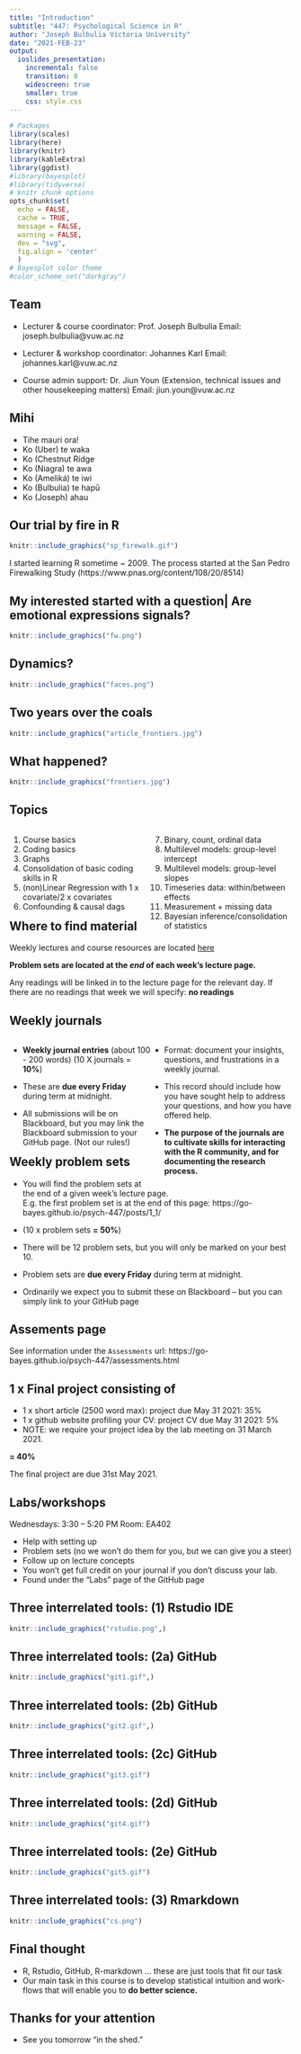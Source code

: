 ```yaml
---
title: "Introduction"
subtitle: "447: Psychological Science in R"
author: "Joseph Bulbulia Victoria University"
date: "2021-FEB-23"
output: 
  ioslides_presentation:
    incremental: false
    transition: 0
    widescreen: true
    smaller: true
    css: style.css
---
```


```r
# Packages
library(scales)
library(here)
library(knitr)
library(kableExtra)
library(ggdist)
#library(bayesplot)
#library(tidyverse)
# knitr chunk options
opts_chunk$set(
  echo = FALSE, 
  cache = TRUE,
  message = FALSE,
  warning = FALSE,
  dev = "svg",
  fig.align = 'center'
  )
# Bayesplot color theme
#color_scheme_set("darkgray")
```

## Team


  - Lecturer & course coordinator: Prof. Joseph Bulbulia 
Email: joseph.bulbulia@vuw.ac.nz 

  - Lecturer & workshop coordinator: Johannes Karl
Email: johannes.karl@vuw.ac.nz

  - Course admin support: Dr. Jiun Youn (Extension, technical issues and other housekeeping matters) 
Email: jiun.youn@vuw.ac.nz


## Mihi

- Tihe mauri ora! 	  
- Ko (Uber) te waka	
- Ko (Chestnut Ridge
- Ko (Niagra) te awa 	 	
- Ko (Ameliká) te iwi 		
- Ko (Bulbulia) te hapū 	
- Ko (Joseph) ahau


## Our trial by fire in R

```r
knitr::include_graphics("sp_firewalk.gif")
```

<div class="notes">
I started learning R sometime ~ 2009. 
The process started at the San Pedro Firewalking Study (https://www.pnas.org/content/108/20/8514)
</div>

## My interested started with a question| Are emotional expressions signals?

```r
knitr::include_graphics("fw.png")
```


## Dynamics? {.flexbox .vcenter}

```r
knitr::include_graphics("faces.png")
```


## Two years over the coals {.flexbox .vcenter}



```r
knitr::include_graphics("article_frontiers.jpg")
```


## What happened? 

```r
knitr::include_graphics("frontiers.jpg")
```


## Topics

<div style="float: left; width: 50%;">
1. Course basics
2. Coding basics
3. Graphs
4. Consolidation of basic coding skills in R
5. (non)Linear Regression with 1 x covariate/2 x covariates
6. Confounding & causal dags 
</div>

<div style="float: right; width: 50%;">
7.  Binary, count, ordinal data
8.  Multilevel models: group-level intercept
9.  Multilevel models: group-level slopes
10. Timeseries data: within/between effects
11. Measurement + missing data
12. Bayesian inference/consolidation of statistics
</div>


## Where to find material

Weekly lectures and course resources are located [here](https://go-bayes.github.io/psych-447/)

**Problem sets are located at the *end* of each week's lecture page.**

Any readings will be linked in to the lecture page for the relevant day. If there are no readings that week we will specify: **no readings**


## Weekly journals

<div style="float: left; width: 50%;">
-  **Weekly journal entries** (about 100 - 200 words) 
(10 X journals = **10%**)

- These are **due every Friday** during term at midnight. 

- All submissions will be on Blackboard, but you may link the Blackboard submission to your GitHub page. (Not our rules!)
</div>

<div style="float: right; width: 50%;">


- Format: document your insights, questions, and frustrations in a weekly journal.  

- This record should include how you have sought help to address your questions, and how you have offered help. 

- **The purpose of the journals are to cultivate skills for interacting with the R community, and for documenting the research process.**
</div>

## Weekly problem sets

- You will find the problem sets at the end of a given week's lecture page.  
E.g. the first problem set is at the end of this page:
https://go-bayes.github.io/psych-447/posts/1_1/

- (10 x problem sets **= 50%**)

- There will be 12 problem sets, but you will only be marked on your best 10. 

- Problem sets are **due every Friday** during term at midnight. 

- Ordinarily we expect you to submit these on Blackboard -- but you can simply link to your GitHub page



## Assements page

See information under the `Assessments` url:
https://go-bayes.github.io/psych-447/assessments.html


## 1 x Final project consisting of

  - 1 x short article (2500 word max): project due May 31 2021: 35%
  - 1 x github website profiling your CV: project CV due May 31 2021: 5%
  - NOTE: we require your project idea by the lab meeting on 31 March 2021.
  
  **= 40%**

The final project are due 31st May 2021. 


## Labs/workshops

Wednesdays: 3:30 -- 5:20 PM
Room: EA402

- Help with setting up 
- Problem sets (no we won't do them for you, but we can give you a steer)
- Follow up on lecture concepts
- You won't get full credit on your journal if you don't discuss your lab.
- Found under the "Labs" page of the GitHub page



## Three interrelated tools: (1) Rstudio IDE {.flexbox .vcenter}


```r
knitr::include_graphics("rstudio.png",)
```



## Three interrelated tools: (2a) GitHub {.flexbox .vcenter}

```r
knitr::include_graphics("git1.gif",)
```


## Three interrelated tools: (2b) GitHub {.flexbox .vcenter}

```r
knitr::include_graphics("git2.gif",)
```

## Three interrelated tools: (2c) GitHub {.flexbox .vcenter}

```r
knitr::include_graphics("git3.gif")
```

## Three interrelated tools: (2d) GitHub {.flexbox .vcenter}

```r
knitr::include_graphics("git4.gif")
```



## Three interrelated tools: (2e) GitHub {.flexbox .vcenter}

```r
knitr::include_graphics("git5.gif")
```



## Three interrelated tools: (3) Rmarkdown {.flexbox .vcenter}

```r
knitr::include_graphics("cs.png")
```
## Final thought

  - R, Rstudio, GitHub, R-markdown ... these are just tools that fit our task
  - Our main task in this course is to develop statistical intuition and work-flows that will enable you to **do better science.**


## Thanks for your attention

 - See you tomorrow "in the shed."
 

<!-- ## Recall these faces? {.flexbox .vcenter} -->

<!-- ```{r out.width = "1000px", } -->
<!-- knitr::include_graphics("faces.png") -->
<!-- ``` -->



<!-- ## Strengths/weaknesses of these graphs?{.flexbox .vcenter} -->

<!-- ```{r out.width = "500px"} -->
<!-- knitr::include_graphics("frontiers.jpg") -->
<!-- ``` -->




